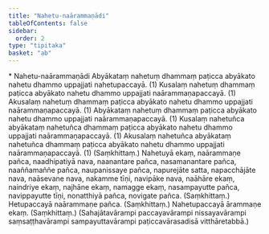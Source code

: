 ```yaml
---
title: "Nahetu-naārammaṇādi"
tableOfContents: false
sidebar:
  order: 2
type: "tipitaka"
basket: "ab"
---
```



<DynamicBreadcrumb />

<Paragraph type="center">
* Nahetu-naārammaṇādi
</Paragraph>

<Division number="18">

<Paragraph number="53">
Abyākataṃ nahetuṃ dhammaṃ paṭicca abyākato nahetu dhammo uppajjati nahetupaccayā. (1)
</Paragraph>

<Paragraph number="54">
Kusalaṃ nahetuṃ dhammaṃ paṭicca abyākato nahetu dhammo uppajjati naārammaṇapaccayā. (1)
</Paragraph>

<Paragraph number="55">
Akusalaṃ nahetuṃ dhammaṃ paṭicca abyākato nahetu dhammo uppajjati naārammaṇapaccayā. (1)
</Paragraph>

<Paragraph number="56">
Abyākataṃ nahetuṃ dhammaṃ paṭicca abyākato nahetu dhammo uppajjati naārammaṇapaccayā. (1)
</Paragraph>

<Paragraph number="57">
Kusalaṃ nahetuñca abyākataṃ nahetuñca dhammaṃ paṭicca abyākato nahetu dhammo uppajjati naārammaṇapaccayā. (1)
</Paragraph>

<Paragraph number="58">
Akusalaṃ nahetuñca abyākataṃ nahetuñca dhammaṃ paṭicca abyākato nahetu dhammo uppajjati naārammaṇapaccayā. (1) (Saṃkhittaṃ.)
</Paragraph>

</Division>
<Division number="19">

<Paragraph number="59">
Nahetuyā ekaṃ, naārammaṇe pañca, naadhipatiyā nava, naanantare pañca, nasamanantare pañca, naaññamaññe pañca, naupanissaye pañca, napurejāte satta, napacchājāte nava, naāsevane nava, nakamme tīṇi, navipāke nava, naāhāre ekaṃ, naindriye ekaṃ, najhāne ekaṃ, namagge ekaṃ, nasampayutte pañca, navippayutte tīṇi, nonatthiyā pañca, novigate pañca. (Saṃkhittaṃ.)
</Paragraph>

<Paragraph number="60">
Hetupaccayā naārammaṇe pañca. (Saṃkhittaṃ.)
</Paragraph>

<Paragraph number="61">
Nahetupaccayā ārammaṇe ekaṃ. (Saṃkhittaṃ.)
</Paragraph>

<Paragraph number="62">
(Sahajātavārampi paccayavārampi nissayavārampi saṃsaṭṭhavārampi sampayuttavārampi paṭiccavārasadisā vitthāretabbā.)
</Paragraph>
</Division>